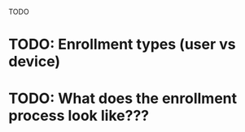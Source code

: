 TODO

# TODO: Enrollment types (user vs device)

# TODO: What does the enrollment process look like???